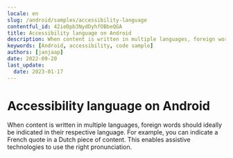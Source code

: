 ```yaml
---
locale: en
slug: /android/samples/accessibility-language
contentful_id: 42ieDpb3NydDyhfOBbeQGA
title: Accessibility language on Android
description: When content is written in multiple languages, foreign words should ideally be indicated in their respective language.
keywords: [Android, accessibility, code sample]
authors: [janjaap]
date: 2022-09-20
last_update:
  date: 2023-01-17
---
```


# Accessibility language on Android

When content is written in multiple languages, foreign words should ideally be indicated in their respective language. For example, you can indicate a French quote in a Dutch piece of content. This enables assistive technologies to use the right pronunciation.

<CodeSample id="accessibility-language" platform="android" locale="en"/>
